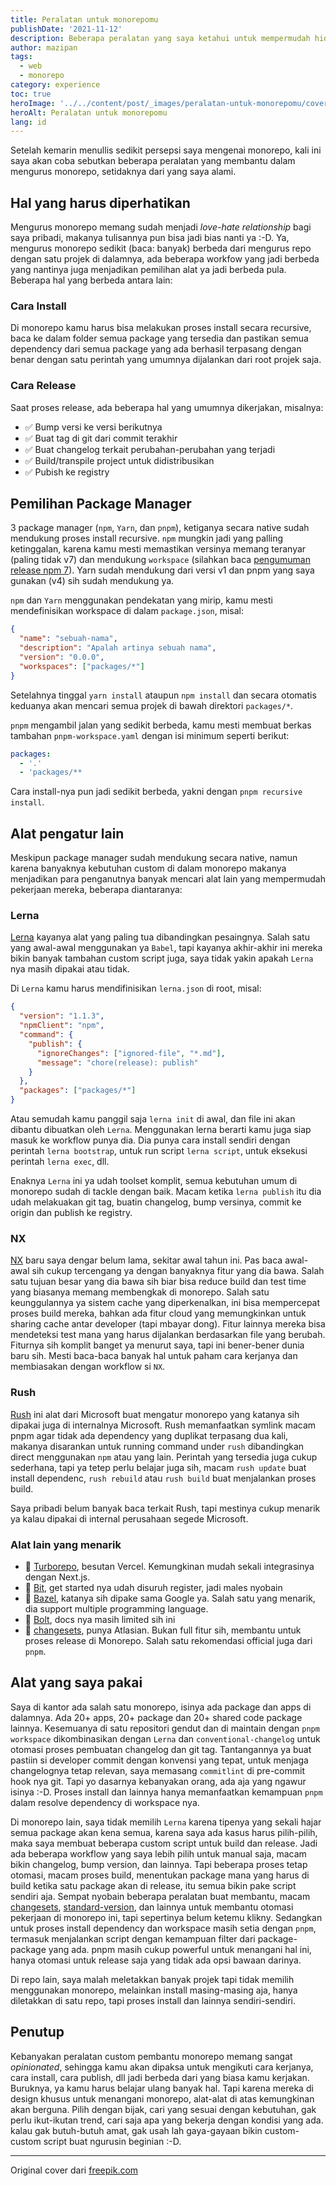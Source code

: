 ```yaml
---
title: Peralatan untuk monorepomu
publishDate: '2021-11-12'
description: Beberapa peralatan yang saya ketahui untuk mempermudah hidupmu kalau sehari-hari harus mengurusi makhluk bernama monorepo
author: mazipan
tags:
  - web
  - monorepo
category: experience
toc: true
heroImage: '../../content/post/_images/peralatan-untuk-monorepomu/cover.png'
heroAlt: Peralatan untuk monorepomu
lang: id
---
```


Setelah kemarin menullis sedikit persepsi saya mengenai monorepo, kali ini saya akan coba sebutkan beberapa peralatan yang membantu dalam mengurus monorepo, setidaknya dari yang saya alami.

## Hal yang harus diperhatikan

Mengurus monorepo memang sudah menjadi _love-hate relationship_ bagi saya pribadi, makanya tulisannya pun bisa jadi bias nanti ya :-D. Ya, mengurus monorepo sedikit (baca: banyak) berbeda dari mengurus repo dengan satu projek di dalamnya, ada beberapa workfow yang jadi berbeda yang nantinya juga menjadikan pemilihan alat ya jadi berbeda pula. Beberapa hal yang berbeda antara lain:

### Cara Install

Di monorepo kamu harus bisa melakukan proses install secara recursive, baca ke dalam folder semua package yang tersedia dan pastikan semua dependency dari semua package yang ada berhasil terpasang dengan benar dengan satu perintah yang umumnya dijalankan dari root projek saja.

### Cara Release

Saat proses release, ada beberapa hal yang umumnya dikerjakan, misalnya:

- ✅ Bump versi ke versi berikutnya
- ✅ Buat tag di git dari commit terakhir
- ✅ Buat changelog terkait perubahan-perubahan yang terjadi
- ✅ Build/transpile project untuk didistribusikan
- ✅ Pubish ke registry

## Pemilihan Package Manager

3 package manager (`npm`, `Yarn`, dan `pnpm`), ketiganya secara native sudah mendukung proses install recursive. `npm` mungkin jadi yang palling ketinggalan, karena kamu mesti memastikan versinya memang teranyar (paling tidak v7) dan mendukung `workspace` (silahkan baca [pengumuman release npm 7](https://github.blog/2020-10-13-presenting-v7-0-0-of-the-npm-cli/)). Yarn sudah mendukung dari versi v1 dan pnpm yang saya gunakan (v4) sih sudah mendukung ya.

`npm` dan `Yarn` menggunakan pendekatan yang mirip, kamu mesti mendefinisikan workspace di dalam `package.json`, misal:

```json
{
  "name": "sebuah-nama",
  "description": "Apalah artinya sebuah nama",
  "version": "0.0.0",
  "workspaces": ["packages/*"]
}
```

Setelahnya tinggal `yarn install` ataupun `npm install` dan secara otomatis keduanya akan mencari semua projek di bawah direktori `packages/*`.

`pnpm` mengambil jalan yang sedikit berbeda, kamu mesti membuat berkas tambahan `pnpm-workspace.yaml` dengan isi minimum seperti berikut:

```yaml
packages:
  - '.'
  - 'packages/**
```

Cara install-nya pun jadi sedikit berbeda, yakni dengan `pnpm recursive install`.

## Alat pengatur lain

Meskipun package manager sudah mendukung secara native, namun karena banyaknya kebutuhan custom di dalam monorepo makanya menjadikan para penganutnya banyak mencari alat lain yang mempermudah pekerjaan mereka, beberapa diantaranya:

### Lerna

[Lerna](https://lerna.js.org/) kayanya alat yang paling tua dibandingkan pesaingnya. Salah satu yang awal-awal menggunakan ya `Babel`, tapi kayanya akhir-akhir ini mereka bikin banyak tambahan custom script juga, saya tidak yakin apakah `Lerna` nya masih dipakai atau tidak.

Di `Lerna` kamu harus mendifinisikan `lerna.json` di root, misal:

```json
{
  "version": "1.1.3",
  "npmClient": "npm",
  "command": {
    "publish": {
      "ignoreChanges": ["ignored-file", "*.md"],
      "message": "chore(release): publish"
    }
  },
  "packages": ["packages/*"]
}
```

Atau semudah kamu panggil saja `lerna init` di awal, dan file ini akan dibantu dibuatkan oleh `Lerna`. Menggunakan lerna berarti kamu juga siap masuk ke workflow punya dia. Dia punya cara install sendiri dengan perintah `lerna bootstrap`, untuk run script `lerna script`, untuk eksekusi perintah `lerna exec`, dll.

Enaknya `Lerna` ini ya udah toolset komplit, semua kebutuhan umum di monorepo sudah di tackle dengan baik. Macam ketika `lerna publish` itu dia udah melakuakan git tag, buatin changelog, bump versinya, commit ke origin dan publish ke registry.

### NX

[NX](https://nx.dev/) baru saya dengar belum lama, sekitar awal tahun ini. Pas baca awal-awal sih cukup tercengang ya dengan banyaknya fitur yang dia bawa. Salah satu tujuan besar yang dia bawa sih biar bisa reduce build dan test time yang biasanya memang membengkak di monorepo. Salah satu keunggulannya ya sistem cache yang diperkenalkan, ini bisa mempercepat proses build mereka, bahkan ada fitur cloud yang memungkinkan untuk sharing cache antar developer (tapi mbayar dong). Fitur lainnya mereka bisa mendeteksi test mana yang harus dijalankan berdasarkan file yang berubah. Fiturnya sih komplit banget ya menurut saya, tapi ini bener-bener dunia baru sih. Mesti baca-baca banyak hal untuk paham cara kerjanya dan membiasakan dengan workflow si `NX`.

### Rush

[Rush](https://rushjs.io/) ini alat dari Microsoft buat mengatur monorepo yang katanya sih dipakai juga di internalnya Microsoft. Rush memanfaatkan symlink macam pnpm agar tidak ada dependency yang duplikat terpasang dua kali, makanya disarankan untuk running command under `rush` dibandingkan direct menggunakan `npm` atau yang lain. Perintah yang tersedia juga cukup sederhana, tapi ya tetep perlu belajar juga sih, macam `rush update` buat install dependenc, `rush rebuild` atau `rush build` buat menjalankan proses build.

Saya pribadi belum banyak baca terkait Rush, tapi mestinya cukup menarik ya kalau dipakai di internal perusahaan segede Microsoft.

### Alat lain yang menarik

- 🚀 [Turborepo](https://turborepo.org/), besutan Vercel. Kemungkinan mudah sekali integrasinya dengan Next.js.
- 🚀 [Bit](https://bit.dev/), get started nya udah disuruh register, jadi males nyobain
- 🚀 [Bazel](https://bazel.build/), katanya sih dipake sama Google ya. Salah satu yang menarik, dia support multiple programming language.
- 🚀 [Bolt](https://github.com/boltpkg/bolt), docs nya masih limited sih ini
- 🚀 [changesets](https://github.com/atlassian/changesets), punya Atlasian. Bukan full fitur sih, membantu untuk proses release di Monorepo. Salah satu rekomendasi official juga dari `pnpm`.

## Alat yang saya pakai

Saya di kantor ada salah satu monorepo, isinya ada package dan apps di dalamnya. Ada 20+ apps, 20+ package dan 20+ shared code package lainnya. Kesemuanya di satu repositori gendut dan di maintain dengan `pnpm workspace` dikombinasikan dengan `Lerna` dan `conventional-changelog` untuk otomasi proses pembuatan changelog dan git tag. Tantangannya ya buat pastiin si developer commit dengan konvensi yang tepat, untuk menjaga changelognya tetap relevan, saya memasang `commitlint` di pre-commit hook nya git. Tapi yo dasarnya kebanyakan orang, ada aja yang ngawur isinya :-D. Proses install dan lainnya hanya memanfaatkan kemampuan `pnpm` dalam resolve dependency di workspace nya.

Di monorepo lain, saya tidak memilih `Lerna` karena tipenya yang sekali hajar semua package akan kena semua, karena saya ada kasus harus pilih-pilih, maka saya membuat beberapa custom script untuk build dan release. Jadi ada beberapa workflow yang saya lebih pilih untuk manual saja, macam bikin changelog, bump version, dan lainnya. Tapi beberapa proses tetap otomasi, macam proses build, menentukan package mana yang harus di build ketika satu package akan di release, itu semua bikin pake script sendiri aja. Sempat nyobain beberapa peralatan buat membantu, macam [changesets](https://github.com/atlassian/changesets), [standard-version](https://github.com/conventional-changelog/standard-version), dan lainnya untuk membantu otomasi pekerjaan di monorepo ini, tapi sepertinya belum ketemu klikny. Sedangkan untuk proses install dependency dan workspace masih setia dengan `pnpm`, termasuk menjalankan script dengan kemampuan filter dari package-package yang ada. pnpm masih cukup powerful untuk menangani hal ini, hanya otomasi untuk release saja yang tidak ada opsi bawaan darinya.

Di repo lain, saya malah meletakkan banyak projek tapi tidak memilih menggunakan monorepo, melainkan install masing-masing aja, hanya diletakkan di satu repo, tapi proses install dan lainnya sendiri-sendiri.

## Penutup

Kebanyakan peralatan custom pembantu monorepo memang sangat _opinionated_, sehingga kamu akan dipaksa untuk mengikuti cara kerjanya, cara install, cara publish, dll jadi berbeda dari yang biasa kamu kerjakan. Buruknya, ya kamu harus belajar ulang banyak hal. Tapi karena mereka di design khusus untuk menangani monorepo, alat-alat di atas kemungkinan akan berguna. Pilih dengan bijak, cari yang sesuai dengan kebutuhan, gak perlu ikut-ikutan trend, cari saja apa yang bekerja dengan kondisi yang ada. kalau gak butuh-butuh amat, gak usah lah gaya-gayaan bikin custom-custom script buat ngurusin beginian :-D.

---

Original cover dari [freepik.com](https://www.freepik.com/free-photo/studio-shot-positive-friendly-young-constructor-carrying-drill-belt-with-all-instruments-doing-renovation-client_11528258.htm)
